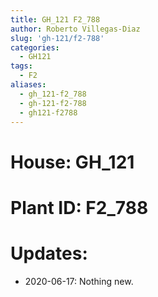 ```yaml
---
title: GH_121 F2_788
author: Roberto Villegas-Diaz
slug: 'gh-121/f2-788'
categories:
  - GH121
tags:
  - F2
aliases:
  - gh_121-f2_788
  - gh-121-f2-788
  - gh121-f2788
---
```


# **House**: GH_121
# **Plant ID**: F2_788
# **Updates**: 
 - 2020-06-17: Nothing new.
